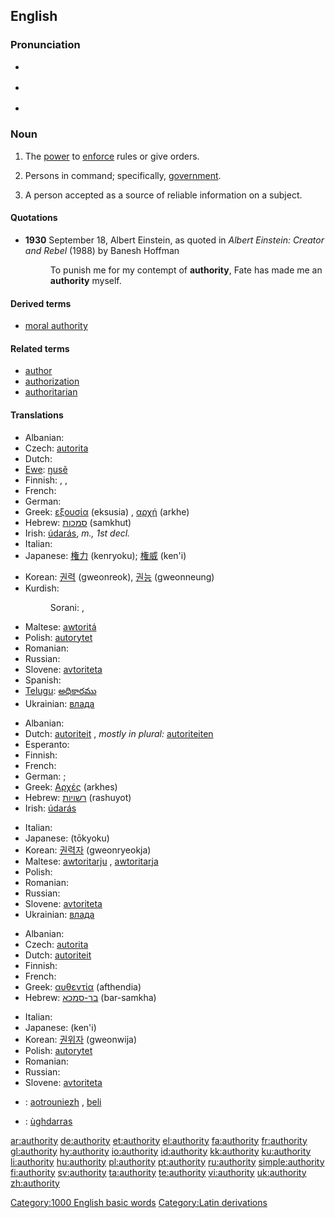 ==English==

{{rank|terrible|Tom|author|859|authority|pleasant|forget|break}}

===Pronunciation===
* {{a|UK}} {{IPA|/ɔːˈθɒɹəti/}}
* {{a|US}} {{IPA|/əˈθɑɹəti/}}
* {{audio|en-us-authority.ogg|Audio (US)}}

===Noun===
{{en-noun|authorit|ies|-}}

# {{uncountable}} The [[power]] to [[enforce]] rules or give orders.
# {{context|used in singular or plural form}} Persons in command; specifically, [[government]].
# {{countable}} A person accepted as a source of reliable information on a subject.

====Quotations====
* '''1930''' September 18, Albert Einstein, as quoted in ''Albert Einstein: Creator and Rebel'' (1988) by Banesh Hoffman
*: To punish me for my contempt of '''authority''', Fate has made me an '''authority''' myself.

====Derived terms====
* [[moral authority]]

====Related terms====
* [[author]]
* [[authorization]]
* [[authoritarian]]

====Translations====
{{trans-top|power to enforce rules or give orders}}
* Albanian: {{t+|sq|autoritet|xs=Albanian}}
* Czech: [[autorita]] {{f}}
* Dutch: {{t+|nl|bevoegdheid|f}}
* [[Ewe]]: [[ŋusẽ]]
* Finnish: {{t+|fi|auktoriteetti}}, {{t+|fi|käskyvalta}}, {{t-|fi|vaikutusvalta}}
* French: {{t+|fr|autorité|f}}
* German: {{t+|de|Autorität|f}}
* Greek: [[εξουσία]] (eksusia) {{f}}, [[αρχή]] (arkhe) {{f}}
* Hebrew: [[סמכות]] (samkhut) {{f}}
* Irish: [[údarás]], ''m., 1st decl.''
* Italian: {{t+|it|autorità|f}}
* Japanese: [[権力]] (kenryoku); [[権威]] (ken'i)
{{trans-mid}}
* Korean: [[권력]] (gweonreok), [[권능]] (gweonneung)
* Kurdish:
*: Sorani: {{t|ku|ده‌سه‌ڵات|tr=dasaLAt|sc=KUchar}}, {{t|ku|به‌رده‌ستی|tr=bardastee|sc=KUchar}}
* Maltese: [[awtoritá]]
* Polish: [[autorytet]] {{m}}
* Romanian: {{t-|ro|autoritate|f}}
* Russian: {{t+|ru|авторитет|m|tr=avtoritét|sc=Cyrl}}
* Slovene: [[avtoriteta]] {{f}}
* Spanish: {{t-|es|autoridad|f}}
* [[Telugu]]: [[అధికారము]]
* Ukrainian: [[влада]] {{f}}
{{trans-bottom}}

{{trans-top|persons in command; specifically, government}}
* Albanian: {{t+|sq|autoritet|xs=Albanian}}
* Dutch: [[autoriteit]] {{f}}, ''mostly in plural:'' [[autoriteiten]]
* Esperanto: {{t-|eo|instanco|xs=Esperanto}}
* Finnish: {{t-|fi|viranomaiset}}
* French: {{t+|fr|autorité|f}}
* German: {{t+|de|Autorität|f}}; {{t+|de|Behörde|f}}
* Greek: [[Αρχές]] (arkhes) {{f|p}}
* Hebrew: [[רשויות]] (rashuyot) {{f|p}}
* Irish: [[údarás]]
{{trans-mid}}
* Italian: {{t+|it|autorità|f}}
* Japanese: {{t+|ja|当局|}} (tōkyoku)
* Korean: [[권력자]] (gweonryeokja)
* Maltese: [[awtoritarju]] {{m}}, [[awtoritarja]] {{f}}
* Polish: {{t+|pl|władza|f}}
* Romanian: {{t-|ro|autoritate|f}}
* Russian: {{t+|ru|авторитет|m|tr=avtoritét|sc=Cyrl}}
* Slovene: [[avtoriteta]] {{f}}
* Ukrainian: [[влада]] {{f}}
{{trans-bottom}}

{{trans-top|person accepted as a source of reliable information on a subject}}
* Albanian: {{t+|sq|autoritet|xs=Albanian}}
* Czech: [[autorita]] {{f}}
* Dutch: [[autoriteit]] {{f}}
* Finnish: {{t+|fi|asiantuntija}}
* French: {{t+|fr|autorité|f}}
* Greek: [[αυθεντία]] (afthendia) {{f}}
* Hebrew: [[בר-סמכא]] (bar-samkha) {{m}}
{{trans-mid}}
* Italian: {{t+|it|autorità|f}}
* Japanese: {{t+|ja|権威}} (ken'i)
* Korean: [[권위자]] (gweonwija)
* Polish: [[autorytet]] {{m}}
* Romanian: {{t-|ro|autoritate|f}}
* Russian: {{t+|ru|авторитет|m|tr=avtoritét|sc=Cyrl}}
* Slovene: [[avtoriteta]] {{f}}
{{trans-bottom}}

{{checktrans-top}}
* {{ttbc|Breton}}: [[aotrouniezh]] {{f}}, [[beli]] {{f}}
* {{ttbc|Scottish Gaelic}}: [[ùghdarras]]
{{trans-bottom}}

[[Category:1000 English basic words]]
[[Category:Latin derivations]]

[[ar:authority]]
[[de:authority]]
[[et:authority]]
[[el:authority]]
[[fa:authority]]
[[fr:authority]]
[[gl:authority]]
[[hy:authority]]
[[io:authority]]
[[id:authority]]
[[kk:authority]]
[[ku:authority]]
[[li:authority]]
[[hu:authority]]
[[pl:authority]]
[[pt:authority]]
[[ru:authority]]
[[simple:authority]]
[[fi:authority]]
[[sv:authority]]
[[ta:authority]]
[[te:authority]]
[[vi:authority]]
[[uk:authority]]
[[zh:authority]]